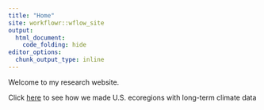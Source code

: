 ```yaml
---
title: "Home"
site: workflowr::wflow_site
output:
  html_document:
    code_folding: hide
editor_options:
  chunk_output_type: inline
---
```


Welcome to my research website.

Click [here]("map_making.html") to see how we made U.S. ecoregions with long-term climate data
